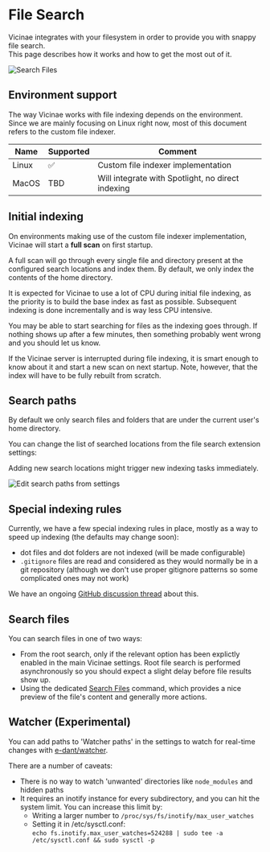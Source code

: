 # File Search

Vicinae integrates with your filesystem in order to provide you with snappy file search. <br/>This page describes how it works and how to get the most out of it.

![Search Files](/search-files.webp)

## Environment support

The way Vicinae works with file indexing depends on the environment. Since we are mainly focusing on Linux right now, most of this document refers to the custom file indexer.

| Name | Supported | Comment |
|------|-----------|---------|
| Linux | ✅ | Custom file indexer implementation |
| MacOS | TBD | Will integrate with Spotlight, no direct indexing |

## Initial indexing

On environments making use of the custom file indexer implementation, Vicinae will start a **full scan** on first startup.

A full scan will go through every single file and directory present at the configured search locations and index them. By default, we only index the contents of the home directory.

<Warning>
It is expected for Vicinae to use a lot of CPU during initial file indexing, as the priority is to build the base index as fast as possible.
Subsequent indexing is done incrementally and is way less CPU intensive.
</Warning>

You may be able to start searching for files as the indexing goes through. If nothing shows up after a few minutes, then something probably went wrong and you should let us know.

<Note>
If the Vicinae server is interrupted during file indexing, it is smart enough to know about it and start a new scan on next startup. Note, however, that the index will have to be fully rebuilt from scratch.
</Note>

## Search paths

By default we only search files and folders that are under the current user's home directory.

You can change the list of searched locations from the file search extension settings:

<Note>
Adding new search locations might trigger new indexing tasks immediately.
</Note>

![Edit search paths from settings](/search-locations.webp)

## Special indexing rules

Currently, we have a few special indexing rules in place, mostly as a way to speed up indexing (the defaults may change soon):

- dot files and dot folders are not indexed (will be made configurable)
- `.gitignore` files are read and considered as they would normally be in a git repository (although we don't use proper gitignore patterns so some complicated ones may not work)

We have an ongoing [GitHub discussion thread](https://github.com/vicinaehq/vicinae/discussions/190) about this.

## Search files

You can search files in one of two ways:

- From the root search, only if the relevant option has been explictly enabled in the main Vicinae settings. Root file search is performed asynchronously so you should expect a slight delay before file results show up.
- Using the dedicated [Search Files](vicinae://extensions/vicinae/file/search) command, which provides a nice preview of the file's content and generally more actions.

## Watcher (Experimental)

You can add paths to 'Watcher paths' in the settings to watch for real-time changes with [e-dant/watcher](https://github.com/e-dant/watcher).

There are a number of caveats:
- There is no way to watch 'unwanted' directories like `node_modules` and hidden paths
- It requires an inotify instance for every subdirectory, and you can hit the system limit. You can increase this limit by:
  - Writing a larger number to `/proc/sys/fs/inotify/max_user_watches`
  - Setting it in /etc/sysctl.conf:  
    `echo fs.inotify.max_user_watches=524288 | sudo tee -a /etc/sysctl.conf && sudo sysctl -p`
